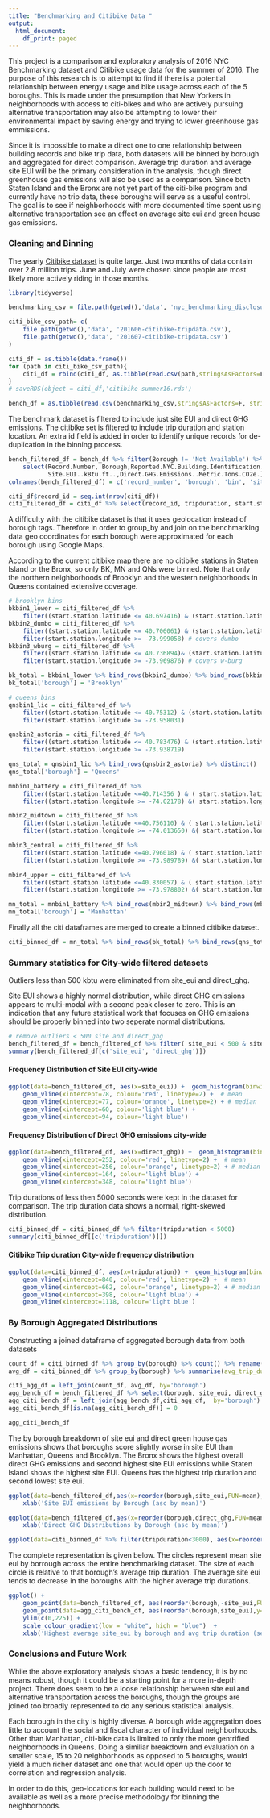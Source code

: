 ```yaml
---
title: "Benchmarking and Citibike Data "
output:
  html_document:
    df_print: paged
---
```


This project is a comparison and exploratory analysis of 2016 NYC Benchmarking dataset and Citibike usage data for the summer of 2016. The purpose of this research is to attempt to find if there is a potential relationship between energy usage and bike usage across each of the 5 boroughs. This is made under the presumption that New Yorkers in neighborhoods with access to citi-bikes and who are actively pursuing alternative transportation may also be attempting to lower their environmental impact by saving energy and trying to lower greenhouse gas emmissions.  

Since it is impossible to make a direct one to one relationship between building records and bike trip data, both datasets will be binned by borough and aggregated for direct comparison. Average trip duration and average site EUI will be the primary consideration in the analysis, though direct greenhouse gas emissions will also be used as a comparison. Since both Staten Island and the Bronx are not yet part of the citi-bike program and currently have no trip data, these boroughs will serve as a useful control. The goal is to see if neighborhoods with more documented time spent using alternative transportation see an effect on average site eui and green house gas emissions.


### Cleaning and Binning

The yearly [Citibike dataset](https://www.citibikenyc.com/system-data) is quite large. Just two months of data contain over 2.8 million trips. June and July were chosen since people are most likely more actively riding in those months.


```r
library(tidyverse)

benchmarking_csv = file.path(getwd(),'data', 'nyc_benchmarking_disclosure_data_reported_in_2016.csv')

citi_bike_csv_path= c(
    file.path(getwd(),'data', '201606-citibike-tripdata.csv'),
    file.path(getwd(),'data', '201607-citibike-tripdata.csv')
)

citi_df = as.tibble(data.frame())
for (path in citi_bike_csv_path){
    citi_df = rbind(citi_df, as.tibble(read.csv(path,stringsAsFactors=F, strip.white=T)))
}
# saveRDS(object = citi_df,'citibike-summer16.rds')

bench_df = as.tibble(read.csv(benchmarking_csv,stringsAsFactors=F, strip.white=T))
```


The benchmark dataset is filtered to include just site EUI and direct GHG emissions. The citibike set is filtered to include trip duration and station location. An extra id field is added in order to identify unique records for de-duplication in the binning process. 

```r
bench_filtered_df = bench_df %>% filter(Borough != 'Not Available') %>%             
    select(Record.Number, Borough,Reported.NYC.Building.Identification.Numbers..BINs., 
           Site.EUI..kBtu.ft..,Direct.GHG.Emissions..Metric.Tons.CO2e.)
colnames(bench_filtered_df) = c('record_number', 'borough', 'bin', 'site_eui','direct_ghg') # clean col names

citi_df$record_id = seq.int(nrow(citi_df))
citi_filtered_df = citi_df %>% select(record_id, tripduration, start.station.id, start.station.latitude, start.station.longitude)

```


A difficulty with the citibike dataset is that it uses geolocation instead of borough tags. Therefore in order to group_by and join on the benchmarking data geo coordinates for each borough were approximated for each borough using Google Maps. 

According to the current [citibike map](https://member.citibikenyc.com/map/) there are no citibike stations in Staten Island or the Bronx, so only BK, MN and QNs were binned. Note that only the northern neighborhoods of Brooklyn and the western neighborhoods in Queens contained extensive coverage.  

```r
# brooklyn bins
bkbin1_lower = citi_filtered_df %>% 
    filter((start.station.latitude <= 40.697416) & (start.station.latitude >= 40.641289)) # lower brooklyn -redhook, bkheights etc. 
bkbin2_dumbo = citi_filtered_df %>% 
    filter((start.station.latitude <= 40.706061) & (start.station.latitude >= 40.697416)) %>%
    filter(start.station.longitude >= -73.999058) # covers dumbo
bkbin3_wburg = citi_filtered_df %>% 
    filter((start.station.latitude <= 40.736894)& (start.station.latitude >= 40.706061)) %>% 
    filter(start.station.longitude >= -73.969876) # covers w-burg 

bk_total = bkbin1_lower %>% bind_rows(bkbin2_dumbo) %>% bind_rows(bkbin3_wburg) %>% distinct()
bk_total['borough'] = 'Brooklyn'
```


```r
# queens bins 
qnsbin1_lic = citi_filtered_df %>% 
    filter((start.station.latitude <= 40.75312) & (start.station.latitude >= 40.736894)) %>% 
    filter(start.station.longitude >= -73.958031)

qnsbin2_astoria = citi_filtered_df %>% 
    filter((start.station.latitude <= 40.783476) & (start.station.latitude >= 40.75312)) %>% 
    filter(start.station.longitude >= -73.938719)

qns_total = qnsbin1_lic %>% bind_rows(qnsbin2_astoria) %>% distinct()
qns_total['borough'] = 'Queens'
```


```r
mnbin1_battery = citi_filtered_df %>% 
    filter((start.station.latitude <=40.714356 ) & ( start.station.latitude >= 40.702384)) %>%
    filter((start.station.longitude >= -74.02178) &( start.station.longitude <= -73.999058))

mbin2_midtown = citi_filtered_df %>% 
    filter((start.station.latitude <=40.756110) & ( start.station.latitude >= 40.714356)) %>%
    filter((start.station.longitude >= -74.013650) &( start.station.longitude <= -73.967988))

mbin3_central = citi_filtered_df %>% 
    filter((start.station.latitude <=40.796018) & ( start.station.latitude >= 40.756110)) %>%
    filter((start.station.longitude >= -73.989789) &( start.station.longitude <= -73.949277))

mbin4_upper = citi_filtered_df %>% 
    filter((start.station.latitude <=40.830057) & ( start.station.latitude >= 40.796018)) %>%
    filter((start.station.longitude >= -73.978802) &( start.station.longitude <= -73.940267))

mn_total = mnbin1_battery %>% bind_rows(mbin2_midtown) %>% bind_rows(mbin3_central) %>% bind_rows(mbin4_upper) %>% distinct()
mn_total['borough'] = 'Manhattan'

```

Finally all the citi dataframes are merged to create a binned citibike dataset.
```r
citi_binned_df = mn_total %>% bind_rows(bk_total) %>% bind_rows(qns_total)
```

### Summary statistics for City-wide filtered datasets
Outliers less than 500 kbtu were eliminated from site_eui and direct_ghg.

Site EUI shows a highly normal distribution, while direct GHG emissions appears to multi-modal with a second peak closer to zero. This is an indication that any future statistical work that focuses on GHG emissions should be properly binned into two seperate normal distributions.

```r
# remove outliers < 500 site and direct_ghg
bench_filtered_df = bench_filtered_df %>% filter( site_eui < 500 & site_eui > 0) %>% filter( direct_ghg < 500 & direct_ghg > 0)
summary(bench_filtered_df[c('site_eui', 'direct_ghg')])

```


#### Frequency Distribution of Site EUI city-wide 

```r
ggplot(data=bench_filtered_df, aes(x=site_eui)) +  geom_histogram(binwidth = 10) +
    geom_vline(xintercept=78, colour='red', linetype=2) +  # mean
    geom_vline(xintercept=77, colour='orange', linetype=2) + # median 
    geom_vline(xintercept=60, colour='light blue') +
    geom_vline(xintercept=94, colour='light blue')
```

#### Frequency Distribution of Direct GHG emissions city-wide


```r
ggplot(data=bench_filtered_df, aes(x=direct_ghg)) +  geom_histogram(binwidth = 10) +
    geom_vline(xintercept=252, colour='red', linetype=2) +  # mean
    geom_vline(xintercept=256, colour='orange', linetype=2) + # median 
    geom_vline(xintercept=164, colour='light blue') +
    geom_vline(xintercept=348, colour='light blue')
```


Trip durations of less then 5000 seconds were kept in the dataset for comparison. The trip duration data shows a normal, right-skewed distribution.

```r
citi_binned_df = citi_binned_df %>% filter(tripduration < 5000)
summary(citi_binned_df[[c('tripduration')]])
```


#### Citibike Trip duration City-wide frequency distribution
```r
ggplot(data=citi_binned_df, aes(x=tripduration)) +  geom_histogram(binwidth = 30) +
    geom_vline(xintercept=840, colour='red', linetype=2) +  # mean
    geom_vline(xintercept=662, colour='orange', linetype=2) + # median 
    geom_vline(xintercept=398, colour='light blue') +
    geom_vline(xintercept=1118, colour='light blue')
```

### By Borough Aggregated Distributions
Constructing a joined dataframe of aggregated borough data from both datasets 

```r
count_df = citi_binned_df %>% group_by(borough) %>% count() %>% rename(trip_count=n)
avg_df = citi_binned_df %>% group_by(borough) %>% summarise(avg_trip_duration=mean(tripduration))

citi_agg_df = left_join(count_df, avg_df, by='borough') 
agg_bench_df = bench_filtered_df %>% select(borough, site_eui, direct_ghg) %>% group_by(borough) %>% summarise_all(funs(mean))
agg_citi_bench_df = left_join(agg_bench_df,citi_agg_df,  by='borough')
agg_citi_bench_df[is.na(agg_citi_bench_df)] = 0
```


```r
agg_citi_bench_df
```

The by borough breakdown of site eui and direct green house gas emissions shows that boroughs score slightly worse in site EUI than Manhattan, Queens and Brooklyn. The Bronx shows the highest overall direct GHG emissions and second highest site EUI emissions while Staten Island shows the highest site EUI. Queens has the highest trip duration and second lowest site eui.


```r
ggplot(data=bench_filtered_df,aes(x=reorder(borough,site_eui,FUN=mean),y=site_eui, fill=borough)) + geom_boxplot() + 
    xlab('Site EUI emissions by Borough (asc by mean)')
```

```r
ggplot(data=bench_filtered_df,aes(x=reorder(borough,direct_ghg,FUN=mean),y=direct_ghg, fill=borough)) + geom_boxplot() +
    xlab('Direct GHG Distributions by Borough (asc by mean)')
```


```r
ggplot(data=citi_binned_df %>% filter(tripduration<3000), aes(x=reorder(borough,tripduration,FUN=mean),y=tripduration, fill=borough)) + geom_boxplot() + xlab('Borough (asc by mean)')

```

The complete representation is given below. The circles represent mean site eui by borrough across the entire benchmarking dataset. The size of each circle is relative to that borough's average trip duration. The average site eui tends to decrease in the boroughs with the higher average trip durations. 

```r
ggplot() +
    geom_point(data=bench_filtered_df, aes(reorder(borough,-site_eui,FUN=mean),y=site_eui, color=direct_ghg), alpha=0.1) + 
    geom_point(data=agg_citi_bench_df, aes(reorder(borough,site_eui),y=site_eui,size=avg_trip_duration), group=1, colour='black') + 
    ylim(c(0,225)) +
    scale_colour_gradient(low = "white", high = "blue")  + 
    xlab('Highest average site_eui by borough and avg trip duration (sec)')

```

### Conclusions and Future Work

While the above exploratory analysis shows a basic tendency, it is by no means robust, though it could be a starting point for a more in-depth project. There does seem to be a loose relationship between site eui and alternative transportation across the boroughs, though the groups are joined too broadly represented to do any serious statistical analysis. 

Each borough in the city is highly diverse. A borough wide aggregation does little to account the social and fiscal character of individual neighborhoods. Other than Manhattan, citi-bike data is limited to only the more gentrified neighborhoods in Queens. Doing a similiar breakdown and evaluation on a smaller scale, 15 to 20 neighborhoods as opposed to 5 boroughs, would yield a much richer dataset and one that would open up the door to correlation and regression analysis.

In order to do this, geo-locations for each building would need to be available as well as a more precise methodology for binning the neighborhoods.


